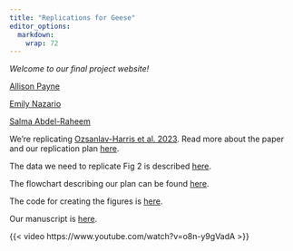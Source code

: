 ```yaml
---
title: "Replications for Geese"
editor_options: 
  markdown: 
    wrap: 72
---
```


*Welcome to our final project website!*

[Allison Payne](https://allisonpayne.github.io/finalproject)

[Emily Nazario](https://github.com/enazario11/finalproject)

[Salma Abdel-Raheem](https://github.com/stabdelraheem/finalproject)

We're replicating [Ozsanlav-Harris et al.
2023](https://onlinelibrary.wiley.com/doi/pdf/10.1002/ece3.10281). Read
more about the paper and our replication plan [here](summary.html).

The data we need to replicate Fig 2 is described
[here](dataDescription.html).

The flowchart describing our plan can be found [here](flow.html).

The code for creating the figures is [here](viz.html). 

Our manuscript is [here](paper.html).

{{< video https://www.youtube.com/watch?v=o8n-y9gVadA >}}
